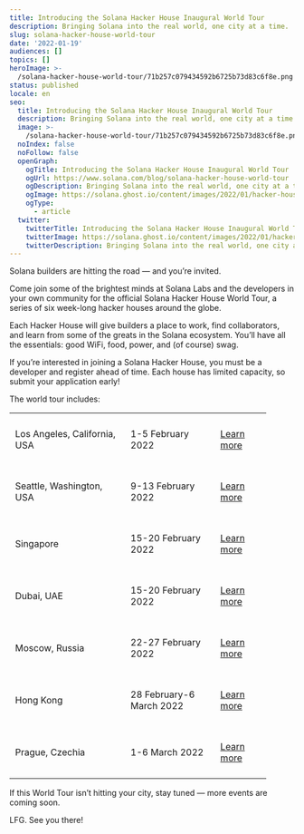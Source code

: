 ```yaml
---
title: Introducing the Solana Hacker House Inaugural World Tour
description: Bringing Solana into the real world, one city at a time.
slug: solana-hacker-house-world-tour
date: '2022-01-19'
audiences: []
topics: []
heroImage: >-
  /solana-hacker-house-world-tour/71b257c079434592b6725b73d83c6f8e.png
status: published
locale: en
seo:
  title: Introducing the Solana Hacker House Inaugural World Tour
  description: Bringing Solana into the real world, one city at a time.
  image: >-
    /solana-hacker-house-world-tour/71b257c079434592b6725b73d83c6f8e.png
  noIndex: false
  noFollow: false
  openGraph:
    ogTitle: Introducing the Solana Hacker House Inaugural World Tour
    ogUrl: https://www.solana.com/blog/solana-hacker-house-world-tour
    ogDescription: Bringing Solana into the real world, one city at a time.
    ogImage: https://solana.ghost.io/content/images/2022/01/hacker-house-blog-post.png
    ogType:
      - article
  twitter:
    twitterTitle: Introducing the Solana Hacker House Inaugural World Tour
    twitterImage: https://solana.ghost.io/content/images/2022/01/hacker-house-blog-post.png
    twitterDescription: Bringing Solana into the real world, one city at a time.
---
```


Solana builders are hitting the road — and you’re invited.

Come join some of the brightest minds at Solana Labs and the developers in your own community for the official Solana Hacker House World Tour, a series of six week-long hacker houses around the globe.

Each Hacker House will give builders a place to work, find collaborators, and learn from some of the greats in the Solana ecosystem. You’ll have all the essentials: good WiFi, food, power, and (of course) swag.

If you’re interested in joining a Solana Hacker House, you must be a developer and register ahead of time. Each house has limited capacity, so submit your application early!

The world tour includes:



<table style="width: 90%"><tbody><tr><td style="width: 45%; vertical-align: middle; padding:10px;"><p>Los Angeles, California, USA</p></td><td style="width: 35%; vertical-align: middle; padding:10px;"><p>1-5 February 2022</p></td><td style="width: 20%; vertical-align: middle; padding:10px;"><p><a href="https://lu.ma/la-hacker-house?ref=solana.ghost.io">Learn more</a></p></td></tr><tr><td style="width: 45%; vertical-align: middle; padding:10px;"><p>Seattle, Washington, USA</p></td><td style="width: 35%; vertical-align: middle; padding:10px;"><p>9-13 February 2022</p></td><td style="width: 20%; vertical-align: middle; padding:10px;"><p><a href="https://lu.ma/seattle-hacker-house?ref=solana.ghost.io">Learn more</a></p></td></tr><tr><td style="width: 45%; vertical-align: middle; padding:10px;"><p>Singapore</p></td><td style="width: 35%; vertical-align: middle; padding:10px;"><p>15-20 February 2022</p></td><td style="width: 20%; vertical-align: middle; padding:10px;"><p><a href="https://lu.ma/singapore-hacker-house?ref=solana.ghost.io">Learn more</a></p></td></tr><tr><td style="width: 45%; vertical-align: middle; padding:10px;"><p>Dubai, UAE</p></td><td style="width: 35%; vertical-align: middle; padding:10px;"><p>15-20 February 2022</p></td><td style="width: 20%; vertical-align: middle; padding:10px;"><p><a href="https://lu.ma/dubai-hacker-house?ref=solana.ghost.io">Learn more</a></p></td></tr><tr><td style="width: 45%; vertical-align: middle; padding:10px;"><p>Moscow, Russia</p></td><td style="width: 35%; vertical-align: middle; padding:10px;"><p>22-27 February 2022</p></td><td style="width: 20%; vertical-align: middle; padding:10px;"><p><a href="https://lu.ma/moscow-hacker-house?ref=solana.ghost.io">Learn more</a></p></td></tr><tr><td style="width: 45%; vertical-align: middle; padding:10px;"><p>Hong Kong</p></td><td style="width: 35%; vertical-align: middle; padding:10px;"><p>28 February-6 March 2022</p></td><td style="width: 20%; vertical-align: middle; padding:10px;"><p><a href="https://lu.ma/hk-hacker-house?ref=solana.ghost.io">Learn more</a></p></td></tr><tr><td style="width: 45%; vertical-align: middle; padding:10px;"><p>Prague, Czechia</p></td><td style="width: 35%; vertical-align: middle; padding:10px;"><p>1-6 March 2022</p></td><td style="width: 20%; vertical-align: middle; padding:10px;"><p><a href="https://lu.ma/prague-hacker-house?ref=solana.ghost.io">Learn more</a></p></td></tr></tbody></table>



If this World Tour isn’t hitting your city, stay tuned — more events are coming soon.

LFG. See you there!
